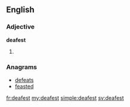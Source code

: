 ==English==

===Adjective===
'''deafest'''

# {{superlative of|deaf}}

===Anagrams===
* [[defeats#English|defeats]]
* [[feasted#English|feasted]]

[[fr:deafest]]
[[my:deafest]]
[[simple:deafest]]
[[sv:deafest]]